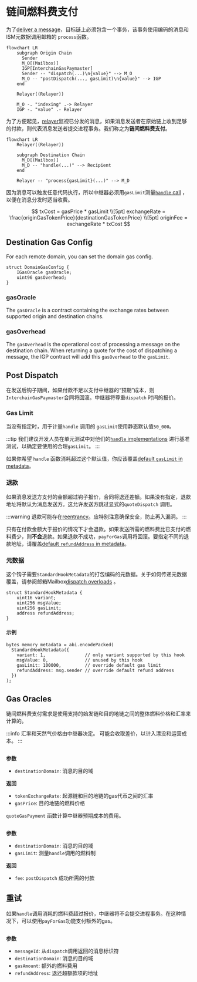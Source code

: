 
# 链间燃料费支付

为了[deliver a message](../messaging/receive.mdx)，目标链上必须包含一个事务，该事务使用编码的消息和ISM元数据调用邮箱的 `process`函数。

```mermaid
flowchart LR
    subgraph Origin Chain
      Sender
      M_O[(Mailbox)]
      IGP[InterchainGasPaymaster]
      Sender -- "dispatch(...)\n{value}" --> M_O
      M_O -- "postDispatch(..., gasLimit)\n{value}" --> IGP
    end

    Relayer((Relayer))

    M_O -. "indexing" .-> Relayer
    IGP -. "value" .- Relayer
```

为了方便起见，[relayer](../../operate/relayer/run-relayer.mdx)监视已分发的消息，如果消息发送者在原始链上收到足够的付款，则代表消息发送者提交进程事务。我们称之为**链间燃料费支付**。

```mermaid
flowchart LR
    Relayer((Relayer))

    subgraph Destination Chain
      M_D[(Mailbox)]
      M_D -- "handle(...)" --> Recipient
    end

    Relayer -- "process{gasLimit}(...)" --> M_D
```

因为消息可以触发任意代码执行，所以中继器必须用`gasLimit`测量[`handle` call](../messaging/receive.mdx#handle) ，以便在消息分发时适当收费。

$$
txCost = gasPrice * gasLimit
\\[5pt]
exchangeRate = \frac{originGasTokenPrice}{destinationGasTokenPrice}
\\[5pt]
originFee = exchangeRate * txCost
$$

## Destination Gas Config

For each remote domain, you can set the domain gas config.

```solidity
struct DomainGasConfig {
    IGasOracle gasOracle;
    uint96 gasOverhead;
}
```

### gasOracle

The `gasOracle` is a contract containing the exchange rates between supported origin and destination chains.

### gasOverhead

The `gasOverhead` is the operational cost of processing a message on the destination chain. When returning a quote for the cost of dispatching a message, the IGP contract will add this `gasOverhead` to the `gasLimit`.

## Post Dispatch

在发送后钩子期间，如果付款不足以支付中继器的“预期”成本，则 `InterchainGasPaymaster`合同将回滚。中继器将尊重`dispatch` 时间的报价。

### Gas Limit

当没有指定时，用于计量`handle` 调用的 `gasLimit`使用静态默认值`50_000`。

:::tip
我们建议开发人员在单元测试中对他们的[`handle` implementations](../messaging/receive.mdx#handle) 进行基准测试，以确定要使用的合理`gasLimit`。
:::

如果你希望 `handle` 函数消耗超过这个默认值，你应该覆盖[default `gasLimit` in metadata](#metadata)。

### 退款

如果消息发送方支付的金额超过钩子报价，合同将退还差额。如果没有指定，退款地址将默认为消息发送方。这允许发送方跳过显式的`quoteDispatch` 调用。

:::warning
退款可能存在[reentrancy](https://www.certik.com/resources/blog/3K7ZUAKpOr1GW75J2i0VHh-what-is-a-reentracy-attack)。应特别注意确保安全，防止再入漏洞。
:::

只有在付款金额大于报价的情况下才会退款。如果发送所需的燃料费比已支付的燃料费少，则**不会**退款。如果退款不成功，`payForGas`调用将回滚。要指定不同的退款地址，请覆盖[default `refundAddress` in metadata](#metadata)。

### 元数据

这个钩子需要`StandardHookMetadata`的打包编码的元数据。关于如何传递元数据覆盖，请参阅邮箱Mailbox[dispatch overloads](../messaging/send.mdx#overriding-default-hook-metadata) 。

<Tabs groupId="lang">
<TabItem value="sol" label="Solidity">

```solidity
struct StandardHookMetadata {
    uint16 variant;
    uint256 msgValue;
    uint256 gasLimit;
    address refundAddress;
}
```

#### 示例

```solidity
bytes memory metadata = abi.encodePacked(
  StandardHookMetadata({
    variant: 1,               // only variant supported by this hook
    msgValue: 0,              // unused by this hook
    gasLimit: 100000,         // override default gas limit
    refundAddress: msg.sender // override default refund address
  })
);
```

</TabItem>
</Tabs>

## Gas Oracles

链间燃料费支付需求是使用支持的始发链和目的地链之间的整体燃料价格和汇率来计算的。

:::info
汇率和天然气价格由中继器决定。 可能会收取差价，以计入漂没和运营成本。
:::

<Tabs groupId="lang">
<TabItem value="sol" label="Solidity">

```solidity file=<rootDir>/node_modules/@hyperlane-xyz/core/contracts/hooks/igp/InterchainGasPaymaster.sol#L220-L240
```

**参数**

- `destinationDomain`: 消息的目的域

**返回**
- `tokenExchangeRate`: 起源链和目的地链的gas代币之间的汇率
- `gasPrice`: 目的地链的燃料价格

</TabItem>
</Tabs>

`quoteGasPayment` 函数计算中继器预期成本的费用。

<Tabs groupId="lang">
<TabItem value="sol" label="Solidity">

```solidity file=<rootDir>/node_modules/@hyperlane-xyz/core/contracts/hooks/igp/InterchainGasPaymaster.sol#L194-L211
```

**参数**
- `destinationDomain`: 消息的目的域
- `gasLimit`: 测量`handle`调用的燃料制

**返回**
- `fee`: `postDispatch` 成功所需的付款

</TabItem>
</Tabs>

## 重试

如果`handle`调用消耗的燃料费超过报价，中继器将不会提交进程事务。在这种情况下，可以使用`payForGas`功能支付额外的gas。

<Tabs groupId="lang">
<TabItem value="sol" label="Solidity">

```solidity file=<rootDir>/node_modules/@hyperlane-xyz/core/contracts/interfaces/IInterchainGasPaymaster.sol#L24-L29
```

**参数**
- `messageId`: 从`dispatch`调用返回的消息标识符
- `destinationDomain`: 消息的目的域
- `gasAmount`: 额外的燃料费用
- `refundAddress`: 退还超额款项的地址

</TabItem>
</Tabs>
